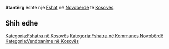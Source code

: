 {{Fshat në Kosovës
 | Emri                = Stantërg
| sqi_N_name = Stantërg
| sqi_N_FULL_NAME_RO = Stantërg
| sqi_N_FULL_NAME_ND_RO = Stanterg
| sqi_N_SORT_NAME_RG = STANTERG
| sqi_N_FULL_NAME_RG = Stantërg
| sqi_N_FULL_NAME_ND_RG = Stanterg
| sqi_V_name = Staritërg
| sqi_V_FULL_NAME_RO = Staritërg Stantërg Fshati
| sqi_V_FULL_NAME_ND_RO = Stariterg Stanterg Fshati
| sqi_V_SORT_NAME_RG = STARITERG STANTERGFSHATI
| sqi_V_FULL_NAME_RG = Staritërg Stantërg Fshati
| sqi_V_FULL_NAME_ND_RG = Stariterg Stanterg Fshati
| srp_N_name = Stari Trg
| srp_N_FULL_NAME_RO = Stari Trg
| srp_N_FULL_NAME_ND_RO = Stari Trg
| srp_N_SORT_NAME_RG = STARITRG
| srp_N_FULL_NAME_RG = Stari Trg
| srp_N_FULL_NAME_ND_RG = Stari Trg
| srp_NS_name = Стари Трг
| srp_NS_FULL_NAME_RO = Стари Трг
| srp_NS_FULL_NAME_ND_RO = Стари Трг
| srp_NS_SORT_NAME_RG = СТАРИТРГ
| srp_NS_FULL_NAME_RG = Стари Трг
| srp_NS_FULL_NAME_ND_RG = Стари Трг

 | Emri (Rasa dhanore) = 
 | Figura              = 
 | Shteti              = Kosovo
 | Komuna              = Novobërdë
 | Kodi postar         = 
 | Sipërfaqja          = 

 | Popullsia           = 

 | Regj. i popullsisë  = 
 | Dend. e popullsisë  = 
 | Faqja zyrtare       = 
 <!--- Koordinatat ----> 
 | Gjerësia            = 42.936944
 | Gjatësia            = 20.920556
 | Lartësia            = 
}}
'''Stantërg''' është një [[Fshat]] në [[Novobërdë]] të [[Kosovës]].

<!-- == Gjeografia == -->
<!-- == Historia == -->
<!-- == Demografia == -->
== Shih edhe ==
{{Komuna Novobërdë}}
{{Kosovo-Administrata-Cung}}

[[Kategoria:Fshatra në Kosovës]]
[[Kategoria:Fshatra në Kommunes Novobërdë]]
[[Kategoria:Vendbanime në Kosovës]]